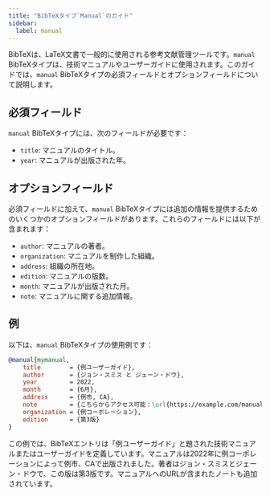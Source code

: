 ```yaml
---
title: "BibTeXタイプ`Manual`のガイド"
sidebar:
  label: manual
---
```



BibTeXは、LaTeX文書で一般的に使用される参考文献管理ツールです。`manual` BibTeXタイプは、技術マニュアルやユーザーガイドに使用されます。このガイドでは、`manual` BibTeXタイプの必須フィールドとオプションフィールドについて説明します。

<CiteDrive/>

## 必須フィールド

`manual` BibTeXタイプには、次のフィールドが必要です：

-   `title`: マニュアルのタイトル。
-   `year`: マニュアルが出版された年。

## オプションフィールド

必須フィールドに加えて、`manual` BibTeXタイプには追加の情報を提供するためのいくつかのオプションフィールドがあります。これらのフィールドには以下が含まれます：

-   `author`: マニュアルの著者。
-   `organization`: マニュアルを制作した組織。
-   `address`: 組織の所在地。
-   `edition`: マニュアルの版数。
-   `month`: マニュアルが出版された月。
-   `note`: マニュアルに関する追加情報。

## 例

以下は、`manual` BibTeXタイプの使用例です：

```bibtex
@manual{mymanual,
	title        = {例ユーザーガイド},
	author       = {ジョン・スミス と ジェーン・ドウ},
	year         = 2022,
	month        = {6月},
	address      = {例市, CA},
	note         = {こちらからアクセス可能：\url{https://example.com/manual.pdf}},
	organization = {例コーポレーション},
	edition      = {第3版}
}
```

この例では、BibTeXエントリは「例ユーザーガイド」と題された技術マニュアルまたはユーザーガイドを定義しています。マニュアルは2022年に例コーポレーションによって例市、CAで出版されました。著者はジョン・スミスとジェーン・ドウで、この版は第3版です。マニュアルへのURLが含まれたノートも追加されています。
